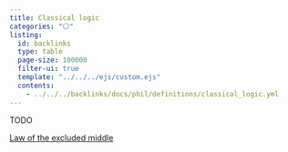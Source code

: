 ```yaml
---
title: Classical logic
categories: "⚪"
listing:
  id: backlinks
  type: table
  page-size: 100000
  filter-ui: true
  template: "../../../ejs/custom.ejs"
  contents:
    - ../../../backlinks/docs/phil/definitions/classical_logic.yml
---
```


TODO 

[Law of the excluded middle](/docs/phil/definitions/excluded.qmd)

